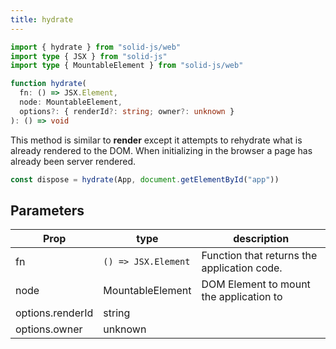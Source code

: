 ```yaml
---
title: hydrate
---
```


```ts
import { hydrate } from "solid-js/web"
import type { JSX } from "solid-js"
import type { MountableElement } from "solid-js/web"

function hydrate(
  fn: () => JSX.Element,
  node: MountableElement,
  options?: { renderId?: string; owner?: unknown }
): () => void

```

This method is similar to **render** except it attempts to rehydrate what is already rendered to the DOM. 
When initializing in the browser a page has already been server rendered.

```ts
const dispose = hydrate(App, document.getElementById("app"))
```

## Parameters

| Prop                 | type               | description                                     |
| -------------------- | ------------------ | ----------------------------------------------- |
| fn                   | `() => JSX.Element`| Function that returns the application code.     |
| node                 | MountableElement   | DOM Element to mount the application to         |
| options.renderId     | string             |                                                 |
| options.owner        | unknown            |                                                 |